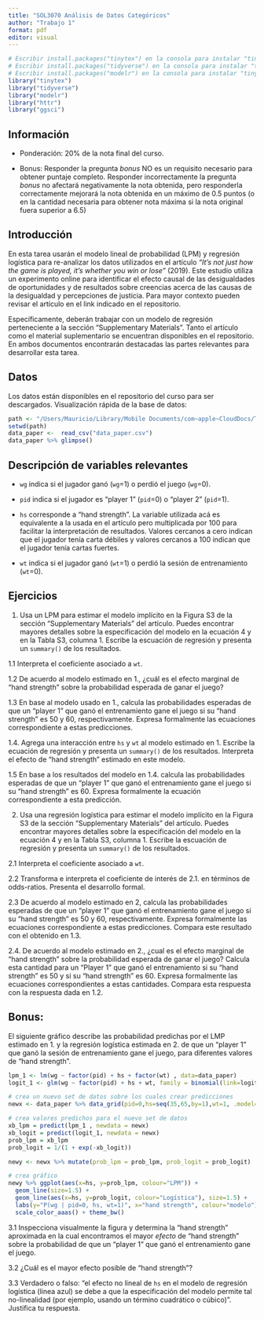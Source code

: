 ```yaml
---
title: "SOL3070 Análisis de Datos Categóricos"
author: "Trabajo 1"
format: pdf
editor: visual
---
```


```r
# Escribir install.packages("tinytex") en la consola para instalar "tinytex"
# Escribir install.packages("tidyverse") en la consola para instalar "tinytex"
# Escribir install.packages("modelr") en la consola para instalar "tinytex"
library("tinytex")
library("tidyverse")
library("modelr")
library("httr")
library("ggsci")
```

## Información

-   Ponderación: 20% de la nota final del curso.

-   Bonus: Responder la pregunta *bonus* NO es un requisito necesario para obtener puntaje completo.
    Responder incorrectamente la pregunta *bonus* no afectará negativamente la nota obtenida, pero responderla correctamente mejorará la nota obtenida en un máximo de 0.5 puntos (o en la cantidad necesaria para obtener nota máxima si la nota original fuera superior a 6.5)

## Introducción

En esta tarea usarán el modelo lineal de probabilidad (LPM) y regresión logística para re-analizar los datos utilizados en el artículo *"It's not just how the game is played, it's whether you win or lose"* (2019).
Este estudio utiliza un experimento online para identificar el efecto causal de las desigualdades de oportunidades y de resultados sobre creencias acerca de las causas de la desigualdad y percepciones de justicia.
Para mayor contexto pueden revisar el artículo en el link indicado en el repositorio.

Específicamente, deberán trabajar con un modelo de regresión perteneciente a la sección "Supplementary Materials".
Tanto el artículo como el material suplementario se encuentran disponibles en el repositorio.
En ambos documentos encontrarán destacadas las partes relevantes para desarrollar esta tarea.

## Datos

Los datos están disponibles en el repositorio del curso para ser descargados.
Visualización rápida de la base de datos:

```r

path <- "/Users/Mauricio/Library/Mobile Documents/com~apple~CloudDocs/Teaching/ISUC/2023_2_categorical_data_analysis/repo/homework/t_1"
setwd(path)
data_paper <-  read_csv("data_paper.csv")
data_paper %>% glimpse()

```

## Descripción de variables relevantes

-   `wg` indica si el jugador ganó (`wg`=1) o perdió el juego (`wg`=0).

-   `pid` indica si el jugador es "player 1" (`pid`=0) o "player 2" (`pid`=1).

-   `hs` corresponde a "hand strength".
    La variable utilizada acá es equivalente a la usada en el artículo pero multiplicada por 100 para facilitar la interpretación de resultados.
    Valores cercanos a cero indican que el jugador tenía carta débiles y valores cercanos a 100 indican que el jugador tenía cartas fuertes.

-   `wt` indica si el jugador ganó (`wt`=1) o perdió la sesión de entrenamiento (`wt`=0).

## Ejercicios

1.  Usa un LPM para estimar el modelo implícito en la Figura S3 de la sección "Supplementary Materials" del artículo. Puedes encontrar mayores detalles sobre la especificación del modelo en la ecuación 4 y en la Tabla S3, columna 1. Escribe la escuación de regresión y presenta un `summary()` de los resultados.

1.1 Interpreta el coeficiente asociado a `wt`.

1.2 De acuerdo al modelo estimado en 1., ¿cuál es el efecto marginal de "hand strength" sobre la probabilidad esperada de ganar el juego?

1.3 En base al modelo usado en 1., calcula las probabilidades esperadas de que un "player 1" que ganó el entrenamiento gane el juego si su "hand strength" es 50 y 60, respectivamente.
Expresa formalmente las ecuaciones correspondiente a estas predicciones.

1.4.
Agrega una interacción entre `hs` y `wt` al modelo estimado en 1.
Escribe la ecuación de regresión y presenta un `summary()` de los resultados.
Interpreta el efecto de "hand strength" estimado en este modelo.

1.5 En base a los resultados del modelo en 1.4.
calcula las probabilidades esperadas de que un "player 1" que ganó el entrenamiento gane el juego si su "hand strength" es 60.
Expresa formalmente la ecuación correspondiente a esta predicción.

2.  Usa una regresión logística para estimar el modelo implícito en la Figura S3 de la sección "Supplementary Materials" del artículo. Puedes encontrar mayores detalles sobre la especificación del modelo en la ecuación 4 y en la Tabla S3, columna 1. Escribe la escuación de regresión y presenta un `summary()` de los resultados.

2.1 Interpreta el coeficiente asociado a `wt`.

2.2 Transforma e interpreta el coeficiente de interés de 2.1.
en términos de odds-ratios.
Presenta el desarrollo formal.

2.3 De acuerdo al modelo estimado en 2, calcula las probabilidades esperadas de que un "player 1" que ganó el entrenamiento gane el juego si su "hand strength" es 50 y 60, respectivamente.
Expresa formalmente las ecuaciones correspondiente a estas predicciones.
Compara este resultado con el obtenido en 1.3.

2.4.
De acuerdo al modelo estimado en 2., ¿cual es el efecto marginal de "hand strength" sobre la probabilidad esperada de ganar el juego?
Calcula esta cantidad para un "Player 1" que ganó el entrenamiento si su "hand strength" es 50 y si su "hand strength" es 60.
Expresa formalmente las ecuaciones correspondientes a estas cantidades.
Compara esta respuesta con la respuesta dada en 1.2.

## Bonus:

El siguiente gráfico describe las probabilidad predichas por el LMP estimado en 1.
y la regresión logística estimada en 2.
de que un "player 1" que ganó la sesión de entrenamiento gane el juego, para diferentes valores de "hand strength".

```r
lpm_1 <- lm(wg ~ factor(pid) + hs + factor(wt) , data=data_paper)
logit_1 <- glm(wg ~ factor(pid) + hs + wt, family = binomial(link=logit), data=data_paper)

# crea un nuevo set de datos sobre los cuales crear predicciones
newx <- data_paper %>% data_grid(pid=0,hs=seq(35,65,by=1),wt=1, .model=lpm_1)

# crea valores predichos para el nuevo set de datos
xb_lpm = predict(lpm_1 , newdata = newx)
xb_logit = predict(logit_1, newdata = newx)
prob_lpm = xb_lpm
prob_logit = 1/(1 + exp(-xb_logit))

newy <- newx %>% mutate(prob_lpm = prob_lpm, prob_logit = prob_logit) 

# crea gráfico 
newy %>% ggplot(aes(x=hs, y=prob_lpm, colour="LPM")) +
  geom_line(size=1.5) +
  geom_line(aes(x=hs, y=prob_logit, colour="Logística"), size=1.5) +
  labs(y="P(wg | pid=0, hs, wt=1)", x="hand strength", colour="modelo") +
  scale_color_aaas() + theme_bw()
```

3.1 Inspecciona visualmente la figura y determina la "hand strength" aproximada en la cual encontramos el mayor *efecto* de "hand strength" sobre la probabilidad de que un "player 1" que ganó el entrenamiento gane el juego.

3.2 ¿Cuál es el mayor efecto posible de "hand strength"?

3.3 Verdadero o falso: "el efecto no lineal de `hs` en el modelo de regresión logística (linea azul) se debe a que la especificación del modelo permite tal no-linealidad (por ejemplo, usando un término cuadrático o cúbico)".
Justifica tu respuesta.

